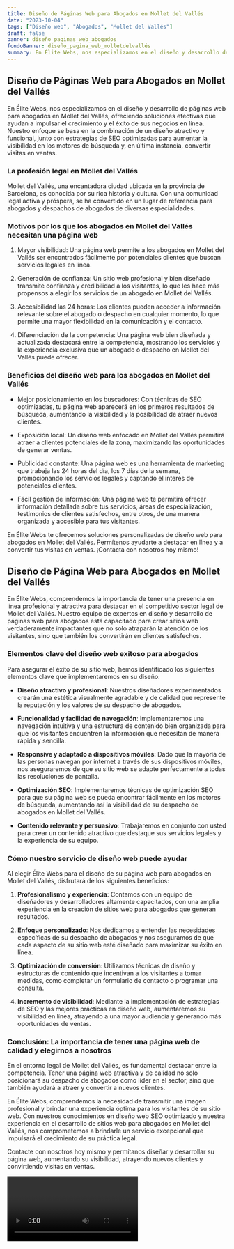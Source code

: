 ```yaml
---
title: Diseño de Páginas Web para Abogados en Mollet del Vallés
date: "2023-10-04"
tags: ["Diseño web", "Abogados", "Mollet del Vallés"]
draft: false
banner: diseño_paginas_web_abogados
fondoBanner: diseño_pagina_web_molletdelvallés
summary: En Élite Webs, nos especializamos en el diseño y desarrollo de páginas web para abogados en Mollet del Vallés, ofreciendo soluciones efectivas que ayudan a impulsar el crecimiento y el éxito de sus negocios en línea. Nuestro enfoque se basa en la combinación de un diseño atractivo y funcional, junto con estrategias de SEO optimizadas para aumentar la visibilidad en los motores de búsqueda y, en última instancia, convertir visitas en ventas.
---
```



## Diseño de Páginas Web para Abogados en Mollet del Vallés

En Élite Webs, nos especializamos en el diseño y desarrollo de páginas web para abogados en Mollet del Vallés, ofreciendo soluciones efectivas que ayudan a impulsar el crecimiento y el éxito de sus negocios en línea. Nuestro enfoque se basa en la combinación de un diseño atractivo y funcional, junto con estrategias de SEO optimizadas para aumentar la visibilidad en los motores de búsqueda y, en última instancia, convertir visitas en ventas.

### La profesión legal en Mollet del Vallés

Mollet del Vallés, una encantadora ciudad ubicada en la provincia de Barcelona, es conocida por su rica historia y cultura. Con una comunidad legal activa y próspera, se ha convertido en un lugar de referencia para abogados y despachos de abogados de diversas especialidades.

### Motivos por los que los abogados en Mollet del Vallés necesitan una página web

1. Mayor visibilidad: Una página web permite a los abogados en Mollet del Vallés ser encontrados fácilmente por potenciales clientes que buscan servicios legales en línea.

2. Generación de confianza: Un sitio web profesional y bien diseñado transmite confianza y credibilidad a los visitantes, lo que les hace más propensos a elegir los servicios de un abogado en Mollet del Vallés.

3. Accesibilidad las 24 horas: Los clientes pueden acceder a información relevante sobre el abogado o despacho en cualquier momento, lo que permite una mayor flexibilidad en la comunicación y el contacto.

4. Diferenciación de la competencia: Una página web bien diseñada y actualizada destacará entre la competencia, mostrando los servicios y la experiencia exclusiva que un abogado o despacho en Mollet del Vallés puede ofrecer.

### Beneficios del diseño web para los abogados en Mollet del Vallés

- Mejor posicionamiento en los buscadores: Con técnicas de SEO optimizadas, tu página web aparecerá en los primeros resultados de búsqueda, aumentando la visibilidad y la posibilidad de atraer nuevos clientes.

- Exposición local: Un diseño web enfocado en Mollet del Vallés permitirá atraer a clientes potenciales de la zona, maximizando las oportunidades de generar ventas.

- Publicidad constante: Una página web es una herramienta de marketing que trabaja las 24 horas del día, los 7 días de la semana, promocionando los servicios legales y captando el interés de potenciales clientes.

- Fácil gestión de información: Una página web te permitirá ofrecer información detallada sobre tus servicios, áreas de especialización, testimonios de clientes satisfechos, entre otros, de una manera organizada y accesible para tus visitantes.

En Élite Webs te ofrecemos soluciones personalizadas de diseño web para abogados en Mollet del Vallés. Permítenos ayudarte a destacar en línea y a convertir tus visitas en ventas. ¡Contacta con nosotros hoy mismo!

<GifSeo />

<Cta />

## **Diseño de Página Web para Abogados en Mollet del Vallés**

En Élite Webs, comprendemos la importancia de tener una presencia en línea profesional y atractiva para destacar en el competitivo sector legal de Mollet del Vallés. Nuestro equipo de expertos en diseño y desarrollo de páginas web para abogados está capacitado para crear sitios web verdaderamente impactantes que no solo atraparán la atención de los visitantes, sino que también los convertirán en clientes satisfechos.

### **Elementos clave del diseño web exitoso para abogados**

Para asegurar el éxito de su sitio web, hemos identificado los siguientes elementos clave que implementaremos en su diseño:

- **Diseño atractivo y profesional**: Nuestros diseñadores experimentados crearán una estética visualmente agradable y de calidad que represente la reputación y los valores de su despacho de abogados.

- **Funcionalidad y facilidad de navegación**: Implementaremos una navegación intuitiva y una estructura de contenido bien organizada para que los visitantes encuentren la información que necesitan de manera rápida y sencilla.

- **Responsive y adaptado a dispositivos móviles**: Dado que la mayoría de las personas navegan por internet a través de sus dispositivos móviles, nos aseguraremos de que su sitio web se adapte perfectamente a todas las resoluciones de pantalla.

- **Optimización SEO**: Implementaremos técnicas de optimización SEO para que su página web se pueda encontrar fácilmente en los motores de búsqueda, aumentando así la visibilidad de su despacho de abogados en Mollet del Vallés.

- **Contenido relevante y persuasivo**: Trabajaremos en conjunto con usted para crear un contenido atractivo que destaque sus servicios legales y la experiencia de su equipo.

### **Cómo nuestro servicio de diseño web puede ayudar**

Al elegir Élite Webs para el diseño de su página web para abogados en Mollet del Vallés, disfrutará de los siguientes beneficios:

1. **Profesionalismo y experiencia**: Contamos con un equipo de diseñadores y desarrolladores altamente capacitados, con una amplia experiencia en la creación de sitios web para abogados que generan resultados.

2. **Enfoque personalizado**: Nos dedicamos a entender las necesidades específicas de su despacho de abogados y nos aseguramos de que cada aspecto de su sitio web esté diseñado para maximizar su éxito en línea.

3. **Optimización de conversión**: Utilizamos técnicas de diseño y estructuras de contenido que incentivan a los visitantes a tomar medidas, como completar un formulario de contacto o programar una consulta.

4. **Incremento de visibilidad**: Mediante la implementación de estrategias de SEO y las mejores prácticas en diseño web, aumentaremos su visibilidad en línea, atrayendo a una mayor audiencia y generando más oportunidades de ventas.

### **Conclusión: La importancia de tener una página web de calidad y elegirnos a nosotros**

En el entorno legal de Mollet del Vallés, es fundamental destacar entre la competencia. Tener una página web atractiva y de calidad no solo posicionará su despacho de abogados como líder en el sector, sino que también ayudará a atraer y convertir a nuevos clientes.

En Élite Webs, comprendemos la necesidad de transmitir una imagen profesional y brindar una experiencia óptima para los visitantes de su sitio web. Con nuestros conocimientos en diseño web SEO optimizado y nuestra experiencia en el desarrollo de sitios web para abogados en Mollet del Vallés, nos comprometemos a brindarle un servicio excepcional que impulsará el crecimiento de su práctica legal.

Contacte con nosotros hoy mismo y permítanos diseñar y desarrollar su página web, aumentando su visibilidad, atrayendo nuevos clientes y convirtiendo visitas en ventas.

<Video />

<CtaBot job="Abogados" city="Mollet del Vallés" />

<Gmaps query="Mollet del Vallés+españa+maps" />
